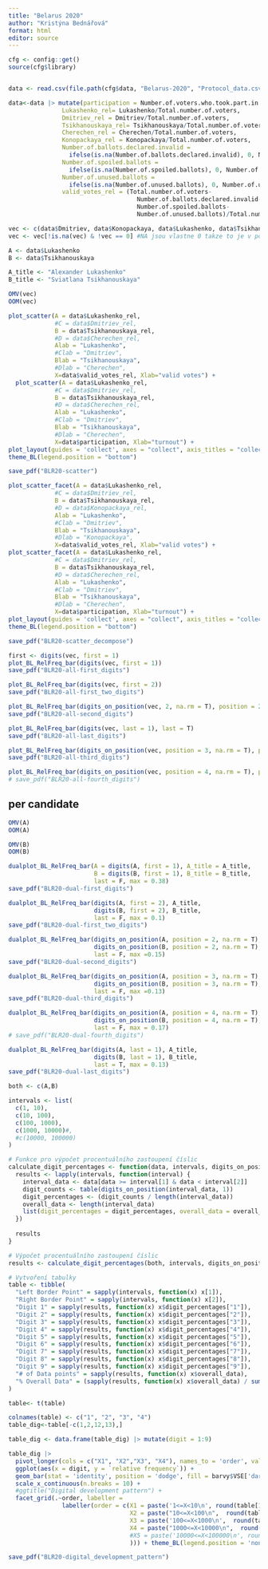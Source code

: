 ```yaml
---
title: "Belarus 2020"
author: "Kristýna Bednářová"
format: html
editor: source
---
```


```r
cfg <- config::get()
source(cfg$library)


data <- read.csv(file.path(cfg$data, "Belarus-2020", "Protocol_data.csv"))

data<-data |> mutate(participation = Number.of.voters.who.took.part.in.the.vote/Total.number.of.voters, 
               Lukashenko_rel= Lukashenko/Total.number.of.voters, 
               Dmitriev_rel = Dmitriev/Total.number.of.voters, 
               Tsikhanouskaya_rel= Tsikhanouskaya/Total.number.of.voters, 
               Cherechen_rel = Cherechen/Total.number.of.voters, 
               Konopackaya_rel = Konopackaya/Total.number.of.voters,
               Number.of.ballots.declared.invalid = 
                 ifelse(is.na(Number.of.ballots.declared.invalid), 0, Number.of.ballots.declared.invalid), 
               Number.of.spoiled.ballots = 
                 ifelse(is.na(Number.of.spoiled.ballots), 0, Number.of.spoiled.ballots), 
               Number.of.unused.ballots = 
                 ifelse(is.na(Number.of.unused.ballots), 0, Number.of.unused.ballots), 
               valid_votes_rel = (Total.number.of.voters-
                                    Number.of.ballots.declared.invalid-
                                    Number.of.spoiled.ballots- 
                                    Number.of.unused.ballots)/Total.number.of.voters)

vec <- c(data$Dmitriev, data$Konopackaya, data$Lukashenko, data$Tsikhanouskaya, data$Cherechen)
vec <- vec[!is.na(vec) & !vec == 0] #NA jsou vlastne 0 takze to je v pohode

A <- data$Lukashenko
B <- data$Tsikhanouskaya 

A_title <- "Alexander Lukashenko"
B_title <- "Sviatlana Tsikhanouskaya"

```

```r
OMV(vec)
OOM(vec)
```


```r
plot_scatter(A = data$Lukashenko_rel, 
             #C = data$Dmitriev_rel, 
             B = data$Tsikhanouskaya_rel, 
             #D = data$Cherechen_rel,
             Alab = "Lukashenko",
             #Clab = "Dmitriev",
             Blab = "Tsikhanouskaya",
             #Dlab = "Cherechen",
             X=data$valid_votes_rel, Xlab="valid votes") + 
  plot_scatter(A = data$Lukashenko_rel, 
             #C = data$Dmitriev_rel, 
             B = data$Tsikhanouskaya_rel, 
             #D = data$Cherechen_rel,
             Alab = "Lukashenko",
             #Clab = "Dmitriev",
             Blab = "Tsikhanouskaya",
             #Dlab = "Cherechen",
             X=data$participation, Xlab="turnout") + 
plot_layout(guides = 'collect', axes = "collect", axis_titles = "collect") & 
theme_BL(legend.position = "bottom")

save_pdf("BLR20-scatter")

plot_scatter_facet(A = data$Lukashenko_rel, 
             #C = data$Dmitriev_rel, 
             B = data$Tsikhanouskaya_rel, 
             #D = data$Konopackaya_rel,
             Alab = "Lukashenko",
             #Clab = "Dmitriev",
             Blab = "Tsikhanouskaya",
             #Dlab = "Konopackaya",
             X=data$valid_votes_rel, Xlab="valid votes") + 
plot_scatter_facet(A = data$Lukashenko_rel, 
             #C = data$Dmitriev_rel, 
             B = data$Tsikhanouskaya_rel, 
             #D = data$Cherechen_rel,
             Alab = "Lukashenko",
             #Clab = "Dmitriev",
             Blab = "Tsikhanouskaya",
             #Dlab = "Cherechen",
             X=data$participation, Xlab="turnout") + 
plot_layout(guides = 'collect', axes = "collect", axis_titles = "collect") & 
theme_BL(legend.position = "bottom")

save_pdf("BLR20-scatter_decompose")
```


```r
first <- digits(vec, first = 1)
plot_BL_RelFreq_bar(digits(vec, first = 1)) 
save_pdf("BLR20-all-first_digits")
```

```r
plot_BL_RelFreq_bar(digits(vec, first = 2))
save_pdf("BLR20-all-first_two_digits")
```

```r
plot_BL_RelFreq_bar(digits_on_position(vec, 2, na.rm = T), position = 2)
save_pdf("BLR20-all-second_digits")
```


```r
plot_BL_RelFreq_bar(digits(vec, last = 1), last = T)
save_pdf("BLR20-all-last_digits")
```


```r
plot_BL_RelFreq_bar(digits_on_position(vec, position = 3, na.rm = T), position = 3)
save_pdf("BLR20-all-third_digits")
```

```r
plot_BL_RelFreq_bar(digits_on_position(vec, position = 4, na.rm = T), position = 4)
# save_pdf("BLR20-all-fourth_digits")
```

## per candidate


```r

OMV(A)
OOM(A)

OMV(B)
OOM(B)
```


```r
dualplot_BL_RelFreq_bar(A = digits(A, first = 1), A_title = A_title, 
                        B = digits(B, first = 1), B_title = B_title, 
                        last = F, max = 0.38)
save_pdf("BLR20-dual-first_digits")
```


```r
dualplot_BL_RelFreq_bar(digits(A, first = 2), A_title, 
                        digits(B, first = 2), B_title, 
                        last = F, max = 0.1)
save_pdf("BLR20-dual-first_two_digits")
```


```r
dualplot_BL_RelFreq_bar(digits_on_position(A, position = 2, na.rm = T), A_title, position = 2, 
                        digits_on_position(B, position = 2, na.rm = T), B_title, 
                        last = F, max =0.15)
save_pdf("BLR20-dual-second_digits")
```

```r
dualplot_BL_RelFreq_bar(digits_on_position(A, position = 3, na.rm = T), A_title, position = 3, 
                        digits_on_position(B, position = 3, na.rm = T), B_title, 
                        last = F, max =0.13)
save_pdf("BLR20-dual-third_digits")
```


```r
dualplot_BL_RelFreq_bar(digits_on_position(A, position = 4, na.rm = T), A_title, position = 4, 
                        digits_on_position(B, position = 4, na.rm = T), B_title, 
                        last = F, max = 0.17)
# save_pdf("BLR20-dual-fourth_digits")
```



```r
dualplot_BL_RelFreq_bar(digits(A, last = 1), A_title, 
                        digits(B, last = 1), B_title, 
                        last = T, max = 0.13)
save_pdf("BLR20-dual-last_digits")
```

```r
both <- c(A,B)

intervals <- list(
  c(1, 10),
  c(10, 100),
  c(100, 1000),
  c(1000, 10000)#,
  #c(10000, 100000)
)

# Funkce pro výpočet procentuálního zastoupení číslic
calculate_digit_percentages <- function(data, intervals, digits_on_position) {
  results <- lapply(intervals, function(interval) {
    interval_data <- data[data >= interval[1] & data < interval[2]]
    digit_counts <- table(digits_on_position(interval_data, 1))
    digit_percentages <- (digit_counts / length(interval_data))
    overall_data <- length(interval_data)
    list(digit_percentages = digit_percentages, overall_data = overall_data)
  })
  
  results
}

# Výpočet procentuálního zastoupení číslic
results <- calculate_digit_percentages(both, intervals, digits_on_position)

# Vytvoření tabulky
table <- tibble(
  "Left Border Point" = sapply(intervals, function(x) x[1]),
  "Right Border Point" = sapply(intervals, function(x) x[2]),
  "Digit 1" = sapply(results, function(x) x$digit_percentages["1"]),
  "Digit 2" = sapply(results, function(x) x$digit_percentages["2"]),
  "Digit 3" = sapply(results, function(x) x$digit_percentages["3"]),
  "Digit 4" = sapply(results, function(x) x$digit_percentages["4"]),
  "Digit 5" = sapply(results, function(x) x$digit_percentages["5"]),
  "Digit 6" = sapply(results, function(x) x$digit_percentages["6"]),
  "Digit 7" = sapply(results, function(x) x$digit_percentages["7"]),
  "Digit 8" = sapply(results, function(x) x$digit_percentages["8"]),
  "Digit 9" = sapply(results, function(x) x$digit_percentages["9"]),
  "# of Data points" = sapply(results, function(x) x$overall_data),
  "% Overall Data" = (sapply(results, function(x) x$overall_data) / sum(sapply(results, function(x) x$overall_data))) * 100
)

table<- t(table)

colnames(table) <- c("1", "2", "3", "4")
table_dig<-table[-c(1,2,12,13),]

table_dig <- data.frame(table_dig) |> mutate(digit = 1:9) 

table_dig |> 
  pivot_longer(cols = c("X1", "X2","X3", "X4"), names_to = 'order', values_to = 'relative frequency') |> 
  ggplot(aes(x = digit, y = `relative frequency`)) + 
  geom_bar(stat = 'identity', position = 'dodge', fill = barvy$VSE['darkpink']) + 
  scale_x_continuous(n.breaks = 10) +
  #ggtitle("Digital development pattern") + 
  facet_grid(.~order, labeller = 
               labeller(order = c(X1 = paste('1<=X<10\n', round(table[13,1],2), "%"), 
                                  X2 = paste("10<=X<100\n",  round(table[13,2],2), "%"),
                                  X3 = paste('100<=X<1000\n',  round(table[13,3],2), "%"),
                                  X4 = paste("1000<=X<10000\n",  round(table[13,4],2), "%")
                                  #X5 = paste('10000<=X<100000\n', round(table[13,5],2), "%")
                                  ))) + theme_BL(legend.position = 'none') 

save_pdf("BLR20-digital_development_pattern")

```


